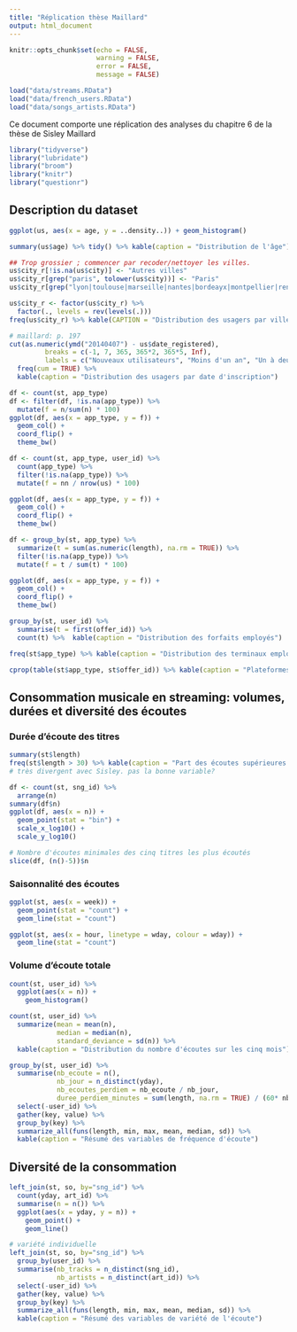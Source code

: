 ```yaml
---
title: "Réplication thèse Maillard"
output: html_document
---
```


```r
knitr::opts_chunk$set(echo = FALSE,
                      warning = FALSE,
                      error = FALSE,
                      message = FALSE)
```

```r
load("data/streams.RData")
load("data/french_users.RData")
load("data/songs_artists.RData")
```

Ce document comporte une réplication des analyses du chapitre 6 de la thèse de Sisley Maillard

```r
library("tidyverse")
library("lubridate")
library("broom")
library("knitr")
library("questionr")
```

## Description du dataset

```r
ggplot(us, aes(x = age, y = ..density..)) + geom_histogram()
```



```r
summary(us$age) %>% tidy() %>% kable(caption = "Distribution de l'âge")
```



```r
## Trop grossier ; commencer par recoder/nettoyer les villes.
us$city_r[!is.na(us$city)] <- "Autres villes"
us$city_r[grep("paris", tolower(us$city))] <- "Paris"
us$city_r[grep("lyon|toulouse|marseille|nantes|bordeayx|montpellier|rennes|lille", tolower(us$city))] <- "10 plus grandes villes hors Paris"

us$city_r <- factor(us$city_r) %>% 
  factor(., levels = rev(levels(.)))
freq(us$city_r) %>% kable(CAPTION = "Distribution des usagers par ville")
```



```r
# maillard: p. 197
cut(as.numeric(ymd("20140407") - us$date_registered), 
         breaks = c(-1, 7, 365, 365*2, 365*5, Inf),
         labels = c("Nouveaux utilisateurs", "Moins d'un an", "Un à deux ans", "Deux à cinq ans", "Plus de cinq ans")) %>% 
  freq(cum = TRUE) %>% 
  kable(caption = "Distribution des usagers par date d'inscription")

```



```r
df <- count(st, app_type)
df <- filter(df, !is.na(app_type)) %>% 
  mutate(f = n/sum(n) * 100)
ggplot(df, aes(x = app_type, y = f)) + 
  geom_col() +
  coord_flip() +
  theme_bw()
```



```r
df <- count(st, app_type, user_id) %>% 
  count(app_type) %>% 
  filter(!is.na(app_type)) %>% 
  mutate(f = nn / nrow(us) * 100)

ggplot(df, aes(x = app_type, y = f)) + 
  geom_col() +
  coord_flip() +
  theme_bw()

```



```r
df <- group_by(st, app_type) %>% 
  summarize(t = sum(as.numeric(length), na.rm = TRUE)) %>% 
  filter(!is.na(app_type)) %>% 
  mutate(f = t / sum(t) * 100)

ggplot(df, aes(x = app_type, y = f)) + 
  geom_col() +
  coord_flip() +
  theme_bw()
```



```r
group_by(st, user_id) %>% 
  summarise(t = first(offer_id)) %>% 
  count(t) %>%  kable(caption = "Distribution des forfaits employés")
```


```r
freq(st$app_type) %>% kable(caption = "Distribution des terminaux employés")
```

```r
cprop(table(st$app_type, st$offer_id)) %>% kable(caption = "Plateformes d'écoutes par type d'abonnement (base = toutes les écoutes)")
```


## Consommation musicale en streaming: volumes, durées et diversité des écoutes

### Durée d'écoute des titres

```r
summary(st$length)
freq(st$length > 30) %>% kable(caption = "Part des écoutes supérieures à 30 secondes")
# très divergent avec Sisley. pas la bonne variable?
```



```r
df <- count(st, sng_id) %>% 
  arrange(n)
summary(df$n)
ggplot(df, aes(x = n)) + 
  geom_point(stat = "bin") + 
  scale_x_log10() + 
  scale_y_log10()

# Nombre d'écoutes minimales des cinq titres les plus écoutés
slice(df, (n()-5))$n
```

### Saisonnalité des écoutes

```r
ggplot(st, aes(x = week)) + 
  geom_point(stat = "count") +
  geom_line(stat = "count")
```



```r
ggplot(st, aes(x = hour, linetype = wday, colour = wday)) + 
  geom_line(stat = "count")
```

### Volume d'écoute totale

```r
count(st, user_id) %>% 
  ggplot(aes(x = n)) +
    geom_histogram()

```


```r
count(st, user_id) %>% 
  summarize(mean = mean(n),
            median = median(n),
            standard_deviance = sd(n)) %>% 
  kable(caption = "Distribution du nombre d'écoutes sur les cinq mois")
```



```r
group_by(st, user_id) %>% 
  summarise(nb_ecoute = n(),
            nb_jour = n_distinct(yday),
            nb_ecoutes_perdiem = nb_ecoute / nb_jour,
            duree_perdiem_minutes = sum(length, na.rm = TRUE) / (60* nb_jour)) %>% 
  select(-user_id) %>% 
  gather(key, value) %>% 
  group_by(key) %>% 
  summarize_all(funs(length, min, max, mean, median, sd)) %>% 
  kable(caption = "Résumé des variables de fréquence d'écoute")
```

## Diversité de la consommation

```r
left_join(st, so, by="sng_id") %>% 
  count(yday, art_id) %>% 
  summarise(n = n()) %>% 
  ggplot(aes(x = yday, y = n)) +
    geom_point() +
    geom_line()

```


```r
# variété individuelle
left_join(st, so, by="sng_id") %>% 
  group_by(user_id) %>% 
  summarise(nb_tracks = n_distinct(sng_id),
            nb_artists = n_distinct(art_id)) %>% 
  select(-user_id) %>% 
  gather(key, value) %>% 
  group_by(key) %>% 
  summarize_all(funs(length, min, max, mean, median, sd)) %>% 
  kable(caption = "Résumé des variables de variété de l'écoute")

```

